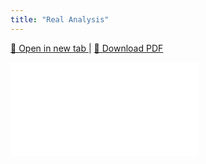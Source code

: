 ```yaml
---
title: "Real Analysis"
---
```


<p>
  <a href="pdf/RealAnalysis.pdf" target="_blank" rel="noopener noreferrer">
    📖 Open in new tab
  </a> |
  <a href="pdf/RealAnalysis.pdf" download>
    📄 Download PDF
  </a>
</p>

<div class="responsive-pdf">
  <iframe src="pdf/RealAnalysis.pdf" frameborder="0"></iframe>
</div>